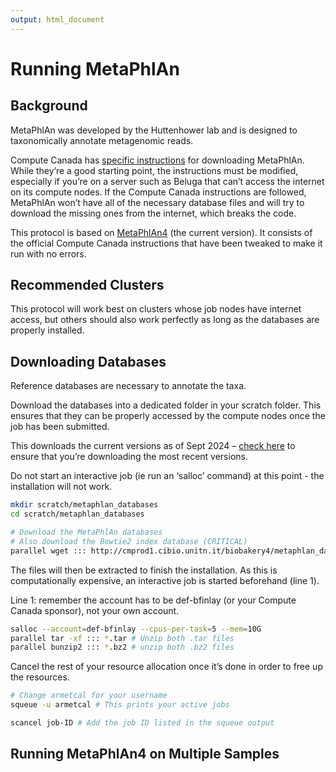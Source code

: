 ```yaml
---
output: html_document
---
```


# Running MetaPhlAn

## Background

MetaPhlAn was developed by the Huttenhower lab and is designed to taxonomically
annotate metagenomic reads.

Compute Canada has [specific
instructions](https://docs.alliancecan.ca/wiki/MetaPhlAn) for downloading
MetaPhlAn. While they’re a good starting point, the instructions must be
modified, especially if you’re on a server such as Beluga that can’t access the
internet on its compute nodes. If the Compute Canada instructions are followed,
MetaPhlAn won’t have all of the necessary database files and will try to
download the missing ones from the internet, which breaks the code.

This protocol is based on
[MetaPhlAn4](https://github.com/biobakery/MetaPhlAn/wiki/MetaPhlAn-4) (the
current version). It consists of the official Compute Canada instructions that
have been tweaked to make it run with no errors.

## **Recommended Clusters**

This protocol will work best on clusters whose job nodes have internet access,
but others should also work perfectly as long as the databases are properly
installed.

## **Downloading Databases**

Reference databases are necessary to annotate the taxa.

Download the databases into a dedicated folder in your scratch folder. This
ensures that they can be properly accessed by the compute nodes once the job has
been submitted.

This downloads the current versions as of Sept 2024 – [check
here](http://cmprod1.cibio.unitn.it/biobakery4/metaphlan_databases/?C=M;O=D) to
ensure that you’re downloading the most recent versions.

Do not start an interactive job (ie run an ‘salloc’ command) at this point - the
installation will not work.

```bash
mkdir scratch/metaphlan_databases
cd scratch/metaphlan_databases

# Download the MetaPhlAn databases
# Also download the Bowtie2 index database (CRITICAL)
parallel wget ::: http://cmprod1.cibio.unitn.it/biobakery4/metaphlan_databases/mpa_vOct22_CHOCOPhlAnSGB_202403.tar http://cmprod1.cibio.unitn.it/biobakery4/metaphlan_databases/mpa_vOct22_CHOCOPhlAnSGB_202403_marker_info.txt.bz2 http://cmprod1.cibio.unitn.it/biobakery4/metaphlan_databases/mpa_vOct22_CHOCOPhlAnSGB_202403_species.txt.bz2 http://cmprod1.cibio.unitn.it/biobakery4/metaphlan_databases/bowtie2_indexes/mpa_vOct22_CHOCOPhlAnSGB_202403_bt2.tar
```

The files will then be extracted to finish the installation. As this is
computationally expensive, an interactive job is started beforehand (line 1).

Line 1: remember the account has to be def-bfinlay (or your Compute Canada
sponsor), not your own account.

```bash
salloc --account=def-bfinlay --cpus-per-task=5 --mem=10G
parallel tar -xf ::: *.tar # Unzip both .tar files
parallel bunzip2 ::: *.bz2 # unzip both .bz2 files
```

Cancel the rest of your resource allocation once it’s done in order to free up
the resources.

```bash
# Change armetcal for your username
squeue -u armetcal # This prints your active jobs
```

```bash
scancel job-ID # Add the job ID listed in the squeue output
```

## Running MetaPhlAn4 on Multiple Samples
